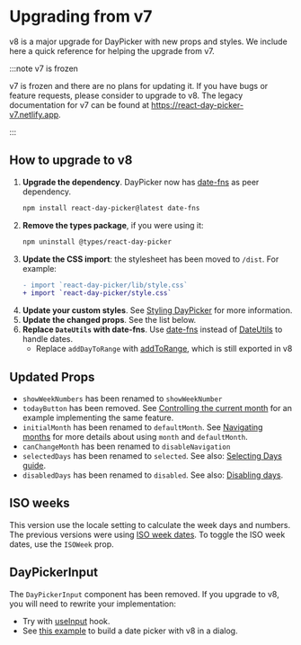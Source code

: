 # Upgrading from v7

v8 is a major upgrade for DayPicker with new props and styles. We include here a quick reference for helping the upgrade from v7.

:::note v7 is frozen

v7 is frozen and there are no plans for updating it. If you have bugs or feature requests, please consider to upgrade to v8. The legacy documentation for v7 can be found at https://react-day-picker-v7.netlify.app.

:::

## How to upgrade to v8

1. **Upgrade the dependency**. DayPicker now has [date-fns](https://date-fns.org/) as peer dependency.
   ```bash
   npm install react-day-picker@latest date-fns
   ```
2. **Remove the types package**, if you were using it:
   ```bash
   npm uninstall @types/react-day-picker
   ```
3. **Update the CSS import**: the stylesheet has been moved to `/dist`. For example:
   ```diff
   - import `react-day-picker/lib/style.css`
   + import `react-day-picker/style.css`
   ```
4. **Update your custom styles**. See [Styling DayPicker](https://react-day-picker.js.org/basics/styling) for more information.
5. **Update the changed props**. See the list below.
6. **Replace `DateUtils` with date-fns**. Use [date-fns](https://date-fns.org/) instead of [DateUtils](https://react-day-picker-v7.netlify.app/api/DateUtils) to handle dates.
   - Replace `addDayToRange` with [addToRange](/api/functions/addToRange), which is still exported in v8

## Updated Props

- `showWeekNumbers` has been renamed to `showWeekNumber`
- `todayButton` has been removed. See [Controlling the current month](https://react-day-picker.js.org/basics/navigation#controlling-the-current-month) for an example implementing the same feature.
- `initialMonth` has been renamed to `defaultMonth`. See [Navigating months](https://react-day-picker.js.org/basics/navigation) for more details about using `month` and `defaultMonth`.
- `canChangeMonth` has been renamed to `disableNavigation`
- `selectedDays` has been renamed to `selected`. See also: [Selecting Days guide](https://react-day-picker.js.org/basics/selecting-days).
- `disabledDays` has been renamed to `disabled`. See also: [Disabling days](https://react-day-picker.js.org/basics/modifiers#disabling-days).

## ISO weeks

This version use the locale setting to calculate the week days and numbers. The previous versions were using [ISO week dates](https://en.wikipedia.org/wiki/ISO_week_date). To toggle the ISO week dates, use the `ISOWeek` prop.

## DayPickerInput

The `DayPickerInput` component has been removed. If you upgrade to v8, you will need to rewrite your implementation:

- Try with [useInput](https://react-day-picker.js.org/guides/input-fields) hook.
- See [this example](https://react-day-picker.js.org/guides/input-fields#example-date-picker-dialog) to build a date picker with v8 in a dialog.
